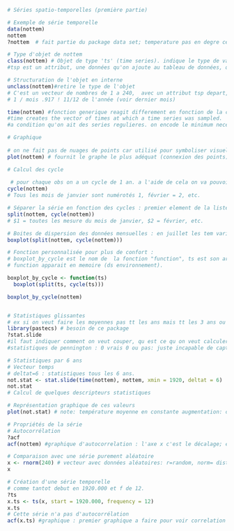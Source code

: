 ```r
# Séries spatio-temporelles (première partie)

# Exemple de série temporelle
data(nottem)
nottem
?nottem  # fait partie du package data set; temperature pas en degre celsius. c est pas un tableau cas pas variable car sinon il n y aurait qu'une seule colonne. L'objet ne contient pas un tableau de 12 colonne et ... lignes, dans R c'est repris d'une autre facon. La presentation ici obbtenue depend du type de variable.

# Type d'objet de nottem
class(nottem) # Objet de type 'ts' (time series). indique le type de variable : ts ou mts pour ici. (sinon il y a dataframe, dbl...)
#tsp est un attribut, une données qu'on ajoute au tableau de données, qui indique l'intervalle entre les observations. 

# Structuration de l'objet en interne
unclass(nottem)#retire le type de l'objet
# C'est un vecteur de nombres de 1 a 240,  avec un attribut tsp depart, fin et fréquence. L'unité année, mesures mensuelles => 12 observations par unité de temps.
# 1 / mois .917 ! 11/12 de l'année (voir dernier mois)

time(nottem) #fonction generique reagit differement en fonction de la classe du jeu de données.
#time creates the vector of times at which a time series was sampled.
#a condition qu'on ait des series regulieres. on encode le minimum necessaire, concernant le temps il faut au moins 3 infos : nombre d'observations (qui pourrait en soit etre deduit), la date de debut, la date de fin et la frequence observation par rapport a une unite de temps. ce besoin d'economiser la memoire est un heritage de S outil statistique de 1970 ou la memoire devait etre economisee, plus besoin auj dans R. R demande qu'on encode le temps sous forme decimale. si on considère qu'un mois contient 30.5 jours, et qu'il y a 12 mois. en l'an 1939 plus un douzième du mois =917. 12.000 = première seconde après minuit.

# Graphique
 
# on ne fait pas de nuages de points car utilisé pour symboliser visuellement l'indépendance des points. Or ici il y a dependance donc on doit relier les points au minimum avec une ligne brisée.
plot(nottem) # fournit le graphe le plus adéquat (connexion des points). on a en axe x le temps en y le temperature, puis on relis les observations. on pourrait indique où les obs ont etait faites avec pt plus gras mais pas fait generalement. ete chaud, hiver froid, parfois ete ou hiver plus long/court.

# Calcul des cycle
 
 # pour chaque obs on a un cycle de 1 an. a l'aide de cela on va pouvoir diviser(splitter) les obs.
cycle(nottem)
# Tous les mois de janvier sont numérotés 1, février = 2, etc.

# Séparer la série en fonction des cycles : premier element de la liste= jan, puis fev puis...
split(nottem, cycle(nottem))
# $1 = toutes les mesure du mois de janvier, $2 = février, etc.

# Boites de dispersion des données mensuelles : en juillet les tem varient plus qu'en jan.
boxplot(split(nottem, cycle(nottem)))

# Fonction personnalisée pour plus de confort : 
# boxplot_by_cycle est le nom de  la fonction "function", ts est son argument, ici ce sera son seul argument. C'est pour ca que après on appelle ts dans split et dans cycle. ensuite on applique ts à nottem, donc dans ts il y aura nottem, le jeu de données. permet de ne pas devoir corriger tt le lignes de codes plus haut s'il y a des erreurs. 
# function apparait en memoire (ds environnement).

boxplot_by_cycle <- function(ts)
  boxplot(split(ts, cycle(ts)))

boxplot_by_cycle(nottem)


# Statistiques glissantes
# ex si on veut faire les moyennes pas tt les ans mais tt les 3 ans ou 10 ans.
library(pastecs) # besoin de ce package
?stat.slide
#il faut indiquer comment on veut couper, qu est ce qu on veut calculer : xcut, stat. 
#statistiques de pennington : 0 vrais 0 ou pas: juste incapable de capturer spécimen.

# Statistiques par 6 ans
# Vecteur temps
# deltat=6 : statistiques tous les 6 ans.
not.stat <- stat.slide(time(nottem), nottem, xmin = 1920, deltat = 6)
not.stat
# Calcul de quelques descripteurs statistiques

# Représentation graphique de ces valeurs
plot(not.stat) # note: température moyenne en constante augmentation: car 80 ans plus tard il y a augmentation de la tem moyenne de l atmosphere. premier trait rouge=erreur, ce ne devrait pas etre là. trait rouge horizontal=xmi (the minimal value in the time-scale to use for constructing a vector of equally spaced breaks).

# Propriétés de la série
# Autocorrélation
?acf
acf(nottem) #graphique d'autocorrelation : l'axe x c'est le décalage; exprimé dans l'unite de mesure du temps : ici un an. a 0 l'autocorrelation vaut trjs 1,  puis on a decalé 1x, 2x 3x..12x=un an. plus on va vers +1 plus la série est autocorrelee avec elle meme. seuil alpha de 5% : traits en bleu : si autocorrelee à l'intérieur deux barres bleues alors n'est pas significative. On voit que c'est un cycle annuel. il y a une autocorrelation forte jusqu'a 2 mois et puis c'est des cycles de 1 an. ce graphique va etre comparee avec serie sans autocerrelation: fait exprès : on génére des nombres aléatoires 240 avec ts.

# Comparaison avec une série purement aléatoire
x <- rnorm(240) # vecteur avec données aléatoires: r=random, norm= distribution normale, 240 obs genere aléatoirement. si on fait histogramme de ceci on voit allure de courbe en cloche. ce sont juste de nombre (pas des valeurs d'une variable, juste des nombres au hasard pour montrer qu'il n'y a pas de correlation).
x

# Création d'une série temporelle
# comme tantot debut en 1920.000 et f de 12.
?ts
x.ts <- ts(x, start = 1920.000, frequency = 12)
x.ts
# Cette série n'a pas d'autocorrélation
acf(x.ts) #graphique : premier graphique a faire pour voir correlation par après.
```


